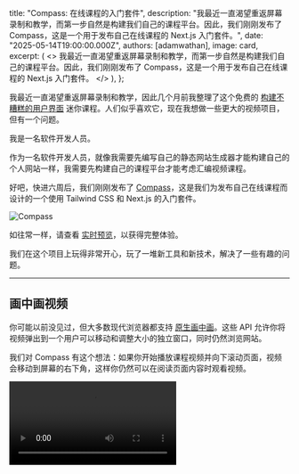 
  title: "Compass: 在线课程的入门套件",
  description:
    "我最近一直渴望重返屏幕录制和教学，而第一步自然是构建我们自己的课程平台。因此，我们刚刚发布了 Compass，这是一个用于发布自己在线课程的 Next.js 入门套件。",
  date: "2025-05-14T19:00:00.000Z",
  authors: [adamwathan],
  image: card,
  excerpt: (
    <>
      我最近一直渴望重返屏幕录制和教学，而第一步自然是构建我们自己的课程平台。因此，我们刚刚发布了 <Link href="/plus/templates/compass">Compass</Link>，这是一个用于发布自己在线课程的 Next.js 入门套件。
    </>
  ),
};

我最近一直渴望重返屏幕录制和教学，因此几个月前我整理了这个免费的 [构建不糟糕的用户界面](/build-uis-that-dont-suck) 迷你课程。人们似乎喜欢它，现在我想做一些更大的视频项目，但有一个问题。

我是一名软件开发人员。

作为一名软件开发人员，就像我需要先编写自己的静态网站生成器才能构建自己的个人网站一样，我需要先构建自己的课程平台才能考虑汇编视频课程。

好吧，快进六周后，我们刚刚发布了 [Compass](/plus/templates/compass)，这是我们为发布自己在线课程而设计的一个使用 Tailwind CSS 和 Next.js 的入门套件。

<Link href="/plus/templates/compass">
  <Image src={headerImage} alt="Compass" />
</Link>

如往常一样，请查看 [实时预览](/plus/templates/compass/preview)，以获得完整体验。

我们在这个项目上玩得非常开心，玩了一堆新工具和新技术，解决了一些有趣的问题。

---

## 画中画视频

你可能以前没见过，但大多数现代浏览器都支持 [原生画中画](https://developer.mozilla.org/en-US/docs/Web/API/Picture-in-Picture_API)。这些 API 允许你将视频弹出到一个用户可以移动和调整大小的独立窗口，同时仍然浏览网站。

我们对 Compass 有这个想法：如果你开始播放课程视频并向下滚动页面，视频会移动到屏幕的右下角，这样你仍然可以在阅读页面内容时观看视频。

<Video src="https://assets.tailwindcss.com/blog/2025-05-14-compass-course-starter-kit/compass-pip-demo.mp4" />

我们希望使用画中画 API 来实现，但事实证明你不能在滚动时被动触发它们 _(出于隐私/安全原因吗？)_ —— 用户必须实际点击某个东西，类似于剪贴板 API。

我们最终自己打造了一个简单的解决方案，使用 [IntersectionObserver](https://developer.mozilla.org/en-US/docs/Web/API/Intersection_Observer_API)、视频事件以及一些状态来检测视频何时播放和是否在屏幕外，并向 `<video>` 元素添加数据属性，以便我们可以通过工具类进行目标设置：

```jsx
// [!code filename:video-player.tsx]
// [!code classes:data-offscreen:data-playing:fixed,data-offscreen:data-playing:right-4,data-offscreen:data-playing:bottom-4]
<video
  data-offscreen={isOffscreen ? "" : undefined}
  data-playing={isPlaying ? "" : undefined}
  className="data-offscreen:data-playing:fixed data-offscreen:data-playing:right-4 data-offscreen:data-playing:bottom-4"
/>
```

我喜欢用数据属性来做这些事情，发现代码的可读性比起在 JavaScript 中使用三元运算符和条件逻辑要强得多。

---

## 将 VTT 文件解析为转录文本

Compass 中有一个采访部分，每个采访的顶部都有一个视频，但下面还有一个相当自定义的转录 UI：

<Image src={transcriptImage} alt="Tom Harris 和 Annie King 之间的采访的风格化转录" />

一开始我们不太确定该如何处理这个问题。我们的第一个想法是为这些内容编写一些 React 组件，然后直接将内容扔进一个 MDX 文件，但让任何人以这种完全自定义的格式编写转录文本似乎不太现实。

然后我想到使用一种标准的字幕文件格式，比如 [SRT](https://en.wikipedia.org/wiki/SubRip)。问题是就我们的需求而言，我们需要编码当前说话者（上面截图中的 Tom 或 Annie），而 SRT 没有标准化的方式来在文件中编码此信息。

我做了一些进一步的研究，最终选择了 [WebVTT](https://en.wikipedia.org/wiki/WebVTT)，它类似于 SRT，但支持说话者信息，并且方便地为网络设计。

```txt
// [!code filename:annie-king.vtt]
WEBVTT

00:00.000 --> 00:20.000
<v Tom Harris>大家好，欢迎来到 Compass 播客。今天，我们有特邀嘉宾，Annie King。她是《不可避免的你：如何拥抱你的道路并以无情的精确度取得成功》的作者。Annie，欢迎来到节目。

00:20.000 --> 00:35.000
<v Annie King>谢谢！我很高兴能在这里。谢谢你提前把问题发给我——我真的很兴奋能和你的观众分享一些书里的想法。我想我们会很有趣地讨论什么是真正拥抱你的道路。

00:35.000 --> 00:45.000
<v Tom Harris>当然！我想讨论你的书，但首先我得问——在一个几乎把组织视为…一项运动的家庭中长大是什么感觉？
```

所以我们将转录数据从 `.vtt` 文件解析，并在该数据上进行映射，以使用 React 渲染自定义 UI：

```jsx
// [!code filename:src/interview/[slug]/page.tsx]
<div>
  {transcript.map(({ start, speaker, text }) => (
    <div key={start} className="col-span-2 grid grid-cols-subgrid items-baseline">
      <TimestampButton start={start} videoId="video" className="justify-self-end" />
      <div>
        <p className="text-sm/7 font-semibold text-gray-950 dark:text-white">{speaker}</p>
        {text.map((p, index) => (
          <p key={index} className="mt-2 text-sm/7 whitespace-pre-wrap text-gray-700 dark:text-gray-400">
            {p}
          </p>
        ))}
      </div>
    </div>
  ))}
</div>
```

效果很不错——我可以想象有人只需用 AI 生成 VTT 格式的转录文本，将其放入项目中，它就会自动以漂亮的自定义 UI 渲染。

---

## 扩展 Markdown 图像以适应深色模式和布局偏移

我们为 Compass 提出的示例内容包含许多图表，我们希望在亮色和深色模式之间进行适配。

<Image src={lightDarkDiagram} alt="一个图表的示例，使用不同的颜色用于亮色和深色模式" />

你可以使用很多不同的方法来做到这一点（例如，`<picture>` 标签本身就支持），但我们真的希望让内容文件尽可能保持原始 Markdown 的感觉。

因此我们想出了在图像 URL 中使用 `{scheme}` 占位符的想法，我们动态替换为 `light` 或 `dark`，根据用户的配色方案加载正确的图像：

```md
## 自由意志的神话

![神经学证明](/img/neuro-proof.{scheme}.png) <!-- [!code highlight:1] -->

你的大脑在你意识到它们之前就已经做出决定。
```

现在底层图像组件将自动根据当前配色方案渲染 `neuro-proof.light.png` 或 `neuro-proof.dark.png`。如果你只想在两者中使用相同的图像，只需在 URL 中完全不包含 `{scheme}`。

我们还希望避免内容中的布局偏移，这如今相对容易做到，只需确保给图像指定 `width` 和 `height` 属性，以便浏览器可以计算纵横比并在加载图像时预留空间。

在 Markdown 的图像语法中没有标准的表达方式，但经过一些研究，我们发现 [Obsidian](https://help.obsidian.md/syntax#External+images) 中有一些先例。

Obsidian 会将图像尺寸添加到替代文本中，像这样：

```md
## 自由意志的神话

![神经学证明|2000x990](/img/neuro-proof.{scheme}.png) <!-- [!code highlight:1] -->

你的大脑在你意识到它们之前就已经做出决定。
```

因此我们使用自定义 MDX 组件通过相同的格式提取尺寸，并将这些添加到图像上，以确保在内容加载时没有布局偏移。

---

所以，这就是 Compass！一如既往，对于拥有 [Tailwind Plus](/plus) 许可证的任何人来说，这是免费的更新，请前往 [下载代码库](/plus/templates/compass)，探索一下，享受其中的乐趣。

如果你还没有 Tailwind Plus 许可证，考虑一下获取一个！获取许可证是支持我们在 Tailwind CSS 上工作的最佳方式，并且那里有很多有用的内容。

期待在接下来的几个月中使用这个模板进行一些即将到来的项目！